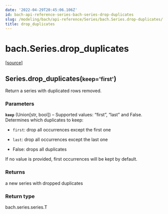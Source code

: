 ```yaml
---
date: '2022-04-29T20:45:06.106Z'
id: bach-api-reference-series-bach-series-drop-duplicates
slug: /modeling/bach/api-reference/Series/bach.Series.drop-duplicates/
title: drop_duplicates
---
```


# bach.Series.drop_duplicates

<div class="method">

&#8203;<span class="view-source">[[source]](https://github.com/objectiv/objectiv-analytics/blob/main/bach/bach/series/series.py)</span>

<h2 class="signature-class"><span class="additional-name">Series.</span><span class="name">drop_duplicates(</span><small class="parameter-list"><span class="parameter" id="keep">keep='first'</span></small>)</h2>


<div class="content">

Return a series with duplicated rows removed.


### Parameters

**`keep`** (Union[str, bool]) – Supported values: “first”, “last” and False. Determines which duplicates to keep:

* `first`: drop all occurrences except the first one

* `last`:  drop all occurrences except the last one

* False: drops all duplicates

If no value is provided, first occurrences will be kept by default.




### Returns

a new series with dropped duplicates



### Return type

bach.series.series.T



</div>

</div>
